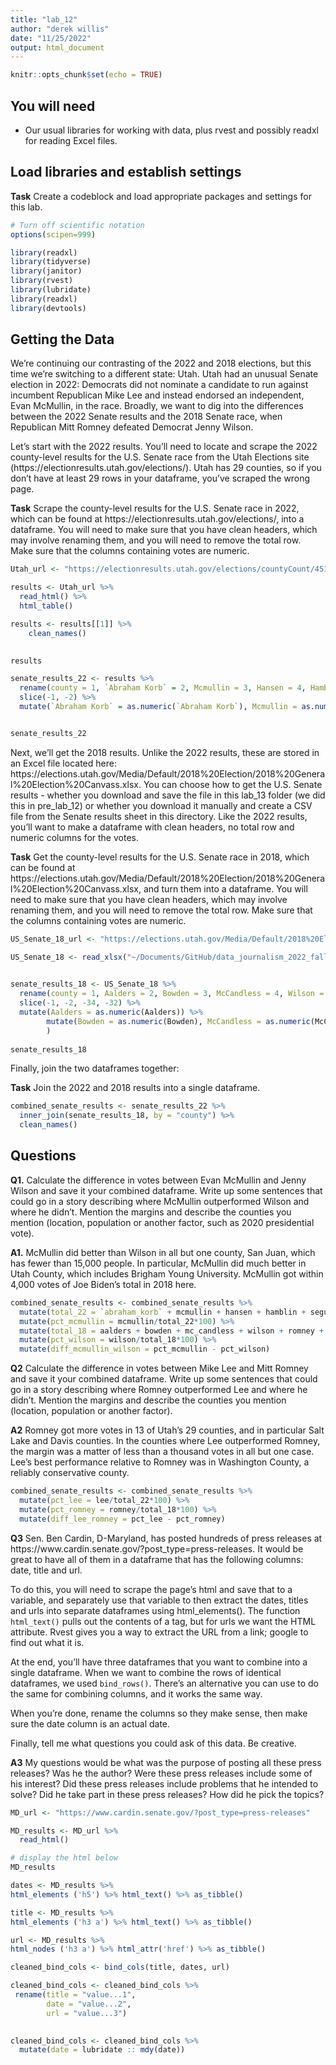 ```yaml
---
title: "lab_12"
author: "derek willis"
date: "11/25/2022"
output: html_document
---
```


```r
knitr::opts_chunk$set(echo = TRUE)
```

## You will need

* Our usual libraries for working with data, plus rvest and possibly readxl for reading Excel files.

## Load libraries and establish settings

**Task** Create a codeblock and load appropriate packages and settings for this lab.

```r
# Turn off scientific notation
options(scipen=999)

library(readxl)
library(tidyverse)
library(janitor)
library(rvest)
library(lubridate)
library(readxl)
library(devtools)
```

## Getting the Data

We're continuing our contrasting of the 2022 and 2018 elections, but this time we're switching to a different state: Utah. Utah had an unusual Senate election in 2022: Democrats did not nominate a candidate to run against incumbent Republican Mike Lee and instead endorsed an independent, Evan McMullin, in the race. Broadly, we want to dig into the differences between the 2022 Senate results and the 2018 Senate race, when Republican Mitt Romney defeated Democrat Jenny Wilson.

Let's start with the 2022 results. You'll need to locate and scrape the 2022 county-level results for the U.S. Senate race from the Utah Elections site (https://electionresults.utah.gov/elections/). Utah has 29 counties, so if you don't have at least 29 rows in your dataframe, you've scraped the wrong page.

**Task** Scrape the county-level results for the U.S. Senate race in 2022, which can be found at https://electionresults.utah.gov/elections/, into a dataframe. You will need to make sure that you have clean headers, which may involve renaming them, and you will need to remove the total row. Make sure that the columns containing votes are numeric.

```r
Utah_url <- "https://electionresults.utah.gov/elections/countyCount/451556070"
```

```r
results <- Utah_url %>%
  read_html() %>%
  html_table() 

results <- results[[1]] %>% 
    clean_names()

  
results
```

```r
senate_results_22 <- results %>%
  rename(county = 1, `Abraham Korb` = 2, Mcmullin = 3, Hansen = 4, Hamblin = 5, Seguin =6, Lee = 7, Williams = 8) %>% 
  slice(-1, -2) %>% 
  mutate(`Abraham Korb` = as.numeric(`Abraham Korb`), Mcmullin = as.numeric(Mcmullin), Hansen = as.numeric(Hansen), Hamblin = as.numeric(Hamblin), Seguin =as.numeric(Seguin), Lee = as.numeric(Lee), Williams = as.numeric(Williams))


senate_results_22
```

Next, we'll get the 2018 results. Unlike the 2022 results, these are stored in an Excel file located here: https://elections.utah.gov/Media/Default/2018%20Election/2018%20General%20Election%20Canvass.xlsx. You can choose how to get the U.S. Senate results - whether you download and save the file in this lab_13 folder (we did this in pre_lab_12) or whether you download it manually and create a CSV file from the Senate results sheet in this directory. Like the 2022 results, you'll want to make a dataframe with clean headers, no total row and numeric columns for the votes.

**Task** Get the county-level results for the U.S. Senate race in 2018, which can be found at https://elections.utah.gov/Media/Default/2018%20Election/2018%20General%20Election%20Canvass.xlsx, and turn them into a dataframe. You will need to make sure that you have clean headers, which may involve renaming them, and you will need to remove the total row. Make sure that the columns containing votes are numeric.

```r
US_Senate_18_url <- "https://elections.utah.gov/Media/Default/2018%20Election/2018%20General%20Election%20Canvass.xlsx"
```

```r
US_Senate_18 <- read_xlsx("~/Documents/GitHub/data_journalism_2022_fall/labs/lab_13/2018_General_Election_Canvass.xlsx", sheet = 2) 
  
```

```r
senate_results_18 <- US_Senate_18 %>%
  rename(county = 1, Aalders = 2, Bowden = 3, McCandless = 4, Wilson = 5, Romney =6, Fitzgerald = 7, Reeve = 8, Reiksthegn = 9, `Abe Korb` = 10, Jackson = 11, Judy = 12, Jensen = 13) %>% 
  slice(-1, -2, -34, -32) %>% 
  mutate(Aalders = as.numeric(Aalders)) %>% 
        mutate(Bowden = as.numeric(Bowden), McCandless = as.numeric(McCandless), Wilson = as.numeric(Wilson), Romney = as.numeric(Romney), Fitzgerald = as.numeric(Fitzgerald), Reeve = as.numeric(Reeve), Reiksthegn = as.numeric(Reiksthegn), `Abe Korb` = as.numeric(`Abe Korb`), Jackson = as.numeric(Jackson), Judy = as.numeric(Judy), Jensen = as.numeric(Jensen)
        )
  
senate_results_18
```
Finally, join the two dataframes together:

**Task** Join the 2022 and 2018 results into a single dataframe.

```r
combined_senate_results <- senate_results_22 %>% 
  inner_join(senate_results_18, by = "county") %>% 
  clean_names()
```

## Questions

**Q1.** Calculate the difference in votes between Evan McMullin and Jenny Wilson and save it your combined dataframe. Write up some sentences that could go in a story describing where McMullin outperformed Wilson and where he didn't. Mention the margins and describe the counties you mention (location, population or another factor, such as 2020 presidential vote).

**A1.** McMullin did better than Wilson in all but one county, San Juan, which has fewer than 15,000 people. In particular, McMullin did much better in Utah County, which includes Brigham Young University. McMullin got within 4,000 votes of Joe Biden's total in 2018 here.

```r
combined_senate_results <- combined_senate_results %>%  
  mutate(total_22 = `abraham_korb` + mcmullin + hansen + hamblin + seguin + lee + williams) %>% 
  mutate(pct_mcmullin = mcmullin/total_22*100) %>% 
  mutate(total_18 = aalders + bowden + mc_candless + wilson + romney + fitzgerald + reeve + reiksthegn + `abe_korb` + jackson + judy + jensen) %>% 
  mutate(pct_wilson = wilson/total_18*100) %>% 
  mutate(diff_mcmullin_wilson = pct_mcmullin - pct_wilson)

```

**Q2** Calculate the difference in votes between Mike Lee and Mitt Romney and save it your combined dataframe. Write up some sentences that could go in a story describing where Romney outperformed Lee and where he didn't. Mention the margins and describe the counties you mention (location, population or another factor).

**A2** Romney got more votes in 13 of Utah's 29 counties, and in particular Salt Lake and Davis counties. In the counties where Lee outperformed Romney, the margin was a matter of less than a thousand votes in all but one case. Lee's best performance relative to Romney was in Washington County, a reliably conservative county.

```r
combined_senate_results <- combined_senate_results %>%  
  mutate(pct_lee = lee/total_22*100) %>% 
  mutate(pct_romney = romney/total_18*100) %>% 
  mutate(diff_lee_romney = pct_lee - pct_romney)
```

**Q3** Sen. Ben Cardin, D-Maryland, has posted hundreds of press releases at https://www.cardin.senate.gov/?post_type=press-releases. It would be great to have all of them in a dataframe that has the following columns: date, title and url.

To do this, you will need to scrape the page's html and save that to a variable, and separately use that variable to then extract the dates, titles and urls into separate dataframes using html_elements(). The function `html_text()` pulls out the contents of a tag, but for urls we want the HTML attribute. Rvest gives you a way to extract the URL from a link; google to find out what it is.

At the end, you'll have three dataframes that you want to combine into a single dataframe. When we want to combine the rows of identical dataframes, we used `bind_rows()`. There's an alternative you can use to do the same for combining columns, and it works the same way.

When you're done, rename the columns so they make sense, then make sure the date column is an actual date.

Finally, tell me what questions you could ask of this data. Be creative.

**A3** My questions would be what was the purpose of posting all these press releases?
Was he the author? Were these press releases include some of his interest? Did these press releases include problems that he intended to solve? Did he take part in these press releases? How did he pick the topics?

```r
MD_url <- "https://www.cardin.senate.gov/?post_type=press-releases"
```

```r
MD_results <- MD_url %>%
  read_html()

# display the html below
MD_results

```

```r
dates <- MD_results %>% 
html_elements ('h5') %>% html_text() %>% as_tibble() 

```


```r
title <- MD_results %>% 
html_elements ('h3 a') %>% html_text() %>% as_tibble() 
```

```r
url <- MD_results %>% 
html_nodes ('h3 a') %>% html_attr('href') %>% as_tibble() 

```

```r
cleaned_bind_cols <- bind_cols(title, dates, url)
```
```r
cleaned_bind_cols <- cleaned_bind_cols %>% 
 rename(title = "value...1",
        date = "value...2",
        url = "value...3")  
  
```


```r
cleaned_bind_cols <- cleaned_bind_cols %>% 
  mutate(date = lubridate :: mdy(date))
```

